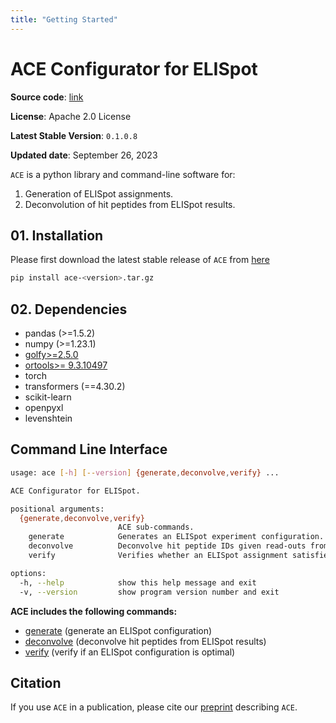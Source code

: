 ```yaml
---
title: "Getting Started"
---
```


# ACE Configurator for ELISpot

**Source code**: [link](https://github.com/pirl-unc/ace)

**License**: Apache 2.0 License

**Latest Stable Version**: `0.1.0.8`

**Updated date**: September 26, 2023

`ACE` is a python library and command-line software for:

1. Generation of ELISpot assignments.
2. Deconvolution of hit peptides from ELISpot results.

## 01. Installation

Please first download the latest stable release of `ACE` from [here](https://github.com/pirl-unc/ace/releases)

```bash
pip install ace-<version>.tar.gz
```

## 02. Dependencies

* pandas (>=1.5.2)
* numpy (>=1.23.1)
* [golfy>=2.5.0](https://github.com/pirl-unc/golfy)
* [ortools>= 9.3.10497](https://developers.google.com/optimization/install)
* torch
* transformers (==4.30.2)
* scikit-learn
* openpyxl
* levenshtein

## **Command Line Interface**

```bash
usage: ace [-h] [--version] {generate,deconvolve,verify} ...

ACE Configurator for ELISpot.

positional arguments:
  {generate,deconvolve,verify}
                        ACE sub-commands.
    generate            Generates an ELISpot experiment configuration.
    deconvolve          Deconvolve hit peptide IDs given read-outs from an ELISpot experiment.
    verify              Verifies whether an ELISpot assignment satisfies all ACE constraints.

options:
  -h, --help            show this help message and exit
  -v, --version         show program version number and exit
```

**ACE includes the following commands:** 

* [generate](generate.qmd) (generate an ELISpot configuration)
* [deconvolve](deconvolve.qmd) (deconvolve hit peptides from ELISpot results)
* [verify](verify.qmd) (verify if an ELISpot configuration is optimal)

## **Citation**

If you use `ACE` in a publication, please cite our
[preprint](https://www.biorxiv.org/content/10.1101/2023.09.02.554864v1) describing `ACE`.

